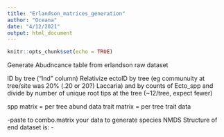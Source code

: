 ```yaml
---
title: "Erlandson_matrices_generation"
author: "Oceana"
date: "4/12/2021"
output: html_document
---
```


```r
knitr::opts_chunk$set(echo = TRUE)
```

Generate Abudncance table from erlandson raw dataset

ID by tree ("Ind" column)
Relativize ectoID by tree (eg communuity at tree/site was 20% (.20 or 20?) Laccaria) and by counts of Ecto_spp and divide by number of unique root tips at the tree (~12/tree, expect fewer)

spp matrix = per tree abund data
trait matrix = per tree trait data

-paste to combo.matrix your data to generate species NMDS 
Structure of end dataset is:
  - 
  
```r

```

